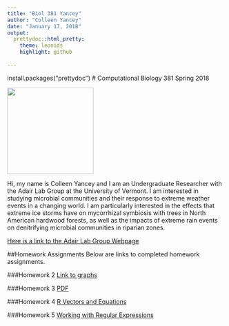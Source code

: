 ```yaml
---
title: "Biol 381 Yancey"
author: "Colleen Yancey"
date: "January 17, 2018"
output:
  prettydoc::html_pretty:
    theme: leonids
    highlight: github
    
---
```

install.packages("prettydoc")
# Computational Biology 381 Spring 2018

<img src="Colleen.jpg" width="200" height="200" />

 Hi, my name is Colleen Yancey and I am an Undergraduate Researcher with the Adair Lab Group at the University of Vermont. I am interested in studying microbial communities and their response to extreme weather events in a changing world. I am particularly interested in the effects that extreme ice storms have on mycorrhizal symbiosis with trees in North American hardwood forests, as well as the impacts of extreme rain events on denitrifying microbial communities in riparian zones.

[Here is a link to the Adair Lab Group Webpage](http://adairlab.weebly.com/team.html)

##Homework Assignments
Below are links to completed homework assignments.

###Homework 2
[Link to graphs](GraphImages.html)

###Homework 3
[PDF](Beamer1.pdf)

###Homework 4
[R Vectors and Equations](homework4.html)

###Homework 5
[Working with Regular Expressions](homework5.html)
